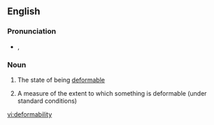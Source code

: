 ==English==

===Pronunciation===
* {{a|UK}} {{IPA|/dɪˌfɔːməˈbɪlɪti/|lang=en}}, {{IPA|/dɪˌfɔːməˈbɪləti/|lang=en}}

===Noun===
{{en-noun|~|deformabilities}}

# {{context|uncountable|lang=en}} The state of being [[deformable]]
# {{context|countable|lang=en}} A measure of the extent to which something is deformable (under standard conditions)

[[vi:deformability]]